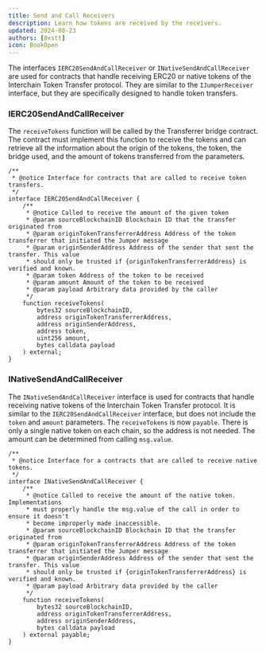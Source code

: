 ```yaml
---
title: Send and Call Receivers
description: Learn how tokens are received by the receivers.
updated: 2024-08-23
authors: [0xstt]
icon: BookOpen
---
```


The interfaces `IERC20SendAndCallReceiver` or `INativeSendAndCallReceiver` are used for contracts that handle receiving ERC20 or native tokens of the Interchain Token Transfer protocol. They are similar to the `IJumperReceiver` interface, but they are specifically designed to handle token transfers.

### IERC20SendAndCallReceiver

The `receiveTokens` function will be called by the Transferrer bridge contract. The contract must implement this function to receive the tokens and can retrieve all the information about the origin of the tokens, the token, the bridge used, and the amount of tokens transferred from the parameters.

```solidity title="lib/dijets-interchain-token-transfer/contracts/src/interfaces/IERC20SendAndCallReceiver.sol"
/**
 * @notice Interface for contracts that are called to receive token transfers.
 */
interface IERC20SendAndCallReceiver {
    /**
     * @notice Called to receive the amount of the given token
     * @param sourceBlockchainID Blockchain ID that the transfer originated from
     * @param originTokenTransferrerAddress Address of the token transferrer that initiated the Jumper message
     * @param originSenderAddress Address of the sender that sent the transfer. This value
     * should only be trusted if {originTokenTransferrerAddress} is verified and known.
     * @param token Address of the token to be received
     * @param amount Amount of the token to be received
     * @param payload Arbitrary data provided by the caller
     */
    function receiveTokens(
        bytes32 sourceBlockchainID,
        address originTokenTransferrerAddress,
        address originSenderAddress,
        address token,
        uint256 amount,
        bytes calldata payload
    ) external;
}
```

### INativeSendAndCallReceiver

The `INativeSendAndCallReceiver` interface is used for contracts that handle receiving native tokens of the Interchain Token Transfer protocol. It is similar to the `IERC20SendAndCallReceiver` interface, but does not include the `token` and `amount` parameters. The `receiveTokens` is now `payable`. There is only a single native token on each chain, so the address is not needed. The amount can be determined from calling `msg.value`.

```solidity title="lib/dijets-interchain-token-transfer/contracts/src/interfaces/INativeSendAndCallReceiver.sol"
/**
 * @notice Interface for a contracts that are called to receive native tokens.
 */
interface INativeSendAndCallReceiver {
    /**
     * @notice Called to receive the amount of the native token. Implementations
     * must properly handle the msg.value of the call in order to ensure it doesn't
     * become improperly made inaccessible.
     * @param sourceBlockchainID Blockchain ID that the transfer originated from
     * @param originTokenTransferrerAddress Address of the token transferrer that initiated the Jumper message
     * @param originSenderAddress Address of the sender that sent the transfer. This value
     * should only be trusted if {originTokenTransferrerAddress} is verified and known.
     * @param payload Arbitrary data provided by the caller
     */
    function receiveTokens(
        bytes32 sourceBlockchainID,
        address originTokenTransferrerAddress,
        address originSenderAddress,
        bytes calldata payload
    ) external payable;
}
```